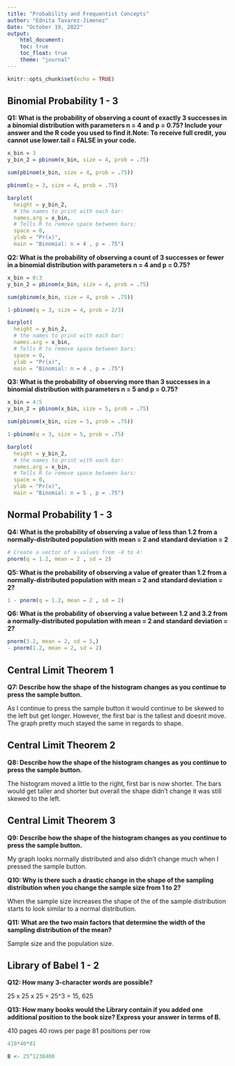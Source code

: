 ```yaml
---
title: "Probability and Frequentist Concepts"
author: "Ednita Tavarez-Jimenez"
Date: "October 19, 2022"
output: 
    html_document:
    toc: true
    toc_float: true
    theme: "journal"
---
```


```r
knitr::opts_chunk$set(echo = TRUE)
```

## Binomial Probability 1 - 3

**Q1: What is the probability of observing a count of exactly 3 successes in a binomial distribution with parameters n = 4 and p = 0.75?
Include your answer and the R code you used to find it.Note: To receive full credit, you cannot use lower.tail = FALSE in your code.**

```r
x_bin = 3
y_bin_2 = pbinom(x_bin, size = 4, prob = .75)

sum(pbinom(x_bin, size = 4, prob = .75))

pbinom(q = 3, size = 4, prob = .75)

barplot(
  height = y_bin_2,
  # the names to print with each bar:
  names.arg = x_bin,
  # Tells R to remove space between bars:
  space = 0,
  ylab = "Pr(x)",
  main = "Binomial: n = 4 , p = .75")
```

**Q2: What is the probability of observing a count of 3 successes or fewer in a binomial distribution with parameters n = 4 and p = 0.75?**

```r
x_bin = 0:3
y_bin_2 = pbinom(x_bin, size = 4, prob = .75)

sum(pbinom(x_bin, size = 4, prob = .75))

1-pbinom(q = 3, size = 4, prob = 2/3)

barplot(
  height = y_bin_2,
  # the names to print with each bar:
  names.arg = x_bin,
  # Tells R to remove space between bars:
  space = 0,
  ylab = "Pr(x)",
  main = "Binomial: n = 4 , p = .75")

```

**Q3: What is the probability of observing more than 3 successes in a binomial distribution with parameters n = 5 and p = 0.75?**

```r
x_bin = 4:5
y_bin_2 = pbinom(x_bin, size = 5, prob = .75)

sum(pbinom(x_bin, size = 5, prob = .75))

1-pbinom(q = 3, size = 5, prob = .75)

barplot(
  height = y_bin_2,
  # the names to print with each bar:
  names.arg = x_bin,
  # Tells R to remove space between bars:
  space = 0,
  ylab = "Pr(x)",
  main = "Binomial: n = 5 , p = .75")
```

## Normal Probability 1 - 3 

**Q4: What is the probability of observing a value of less than 1.2 from a normally-distributed population with mean = 2 and standard deviation = 2**

```r
# Create a vector of x-values from -4 to 4:
pnorm(q = 1.2, mean = 2 , sd = 2)
```
**Q5: What is the probability of observing a value of greater than 1.2 from a normally-distributed population with mean = 2 and standard deviation = 2?**

```r
1 - pnorm(q = 1.2, mean = 2 , sd = 2)
```

**Q6: What is the probability of observing a value between 1.2 and 3.2 from a normally-distributed population with mean = 2 and standard deviation = 2?**

```r
pnorm(3.2, mean = 2, sd = 5,)
- pnorm(1.2, mean = 2, sd = 2)
```
## Central Limit Theorem 1

**Q7: Describe how the shape of the histogram changes as you continue to press the sample button.**

As I continue to press the sample button it would continue to be skewed to the left but get longer. However, the first bar is the tallest and doesnt move. The graph pretty much stayed the same in regards to shape.

## Central Limit Theorem 2

**Q8: Describe how the shape of the histogram changes as you continue to press the sample button.**

The histogram moved a little to the right, first bar is now shorter. The bars would get taller and shorter but overall the shape didn't change it was still skewed to the left.

## Central Limit Theorem 3

**Q9: Describe how the shape of the histogram changes as you continue to press the sample button.**

My graph looks normally distributed and also didn't change much when I pressed the sample button. 

**Q10: Why is there such a drastic change in the shape of the sampling distribution when you change the sample size from 1 to 2?**

When the sample size increases the shape of the of the sample distribution starts to look similar to a normal distribution.

**Q11: What are the two main factors that determine the width of the sampling distribution of the mean?**

Sample size and the population size.


## Library of Babel 1 - 2

**Q12: How many 3-character words are possible?**

25 x 25 x 25 = 25^3 = 15, 625

**Q13: How many books would the Library contain if you added one additional position to the book size? Express your answer in terms of B.**

410 pages
40 rows per page
81 positions per row

```r
410*40*81

B <- 25^1238400
```

